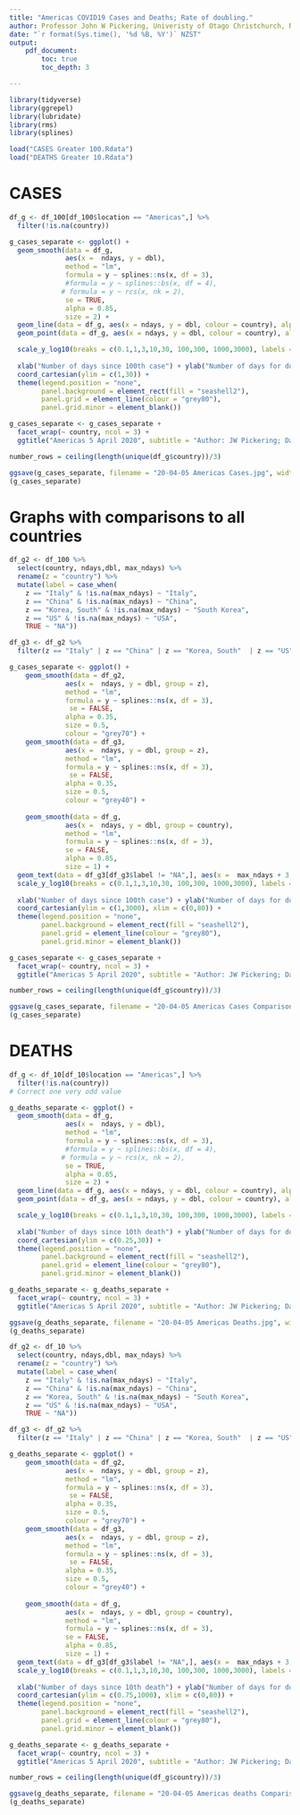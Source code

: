 ```yaml
---
title: "Americas COVID19 Cases and Deaths; Rate of doubling."
author: Professor John W Pickering, Univeristy of Otago Christchurch, New Zealand
date: "`r format(Sys.time(), '%d %B, %Y')` NZST"
output:
    pdf_document:
        toc: true
        toc_depth: 3

---
```

```r
library(tidyverse)
library(ggrepel)
library(lubridate)
library(rms)
library(splines)

load("CASES Greater 100.Rdata")
load("DEATHS Greater 10.Rdata")


```
\newpage  

# CASES
```r

df_g <- df_100[df_100$location == "Americas",] %>% 
  filter(!is.na(country))

```


```r
g_cases_separate <- ggplot() +
  geom_smooth(data = df_g, 
              aes(x =  ndays, y = dbl), 
              method = "lm",
              formula = y ~ splines::ns(x, df = 3),
              #formula = y ~ splines::bs(x, df = 4),
             # formula = y ~ rcs(x, nk = 2),
              se = TRUE,
              alpha = 0.85, 
              size = 2) +
  geom_line(data = df_g, aes(x = ndays, y = dbl, colour = country), alpha = 0.6, size = 0.5) +
  geom_point(data = df_g, aes(x = ndays, y = dbl, colour = country), alpha = 0.6, size = 0.5) +

  scale_y_log10(breaks = c(0.1,1,3,10,30, 100,300, 1000,3000), labels = c("0.1","1","3", "10","30","100","300","1000","3000")) +
  
  xlab("Number of days since 100th case") + ylab("Number of days for doubling") +
  coord_cartesian(ylim = c(1,30)) +
  theme(legend.position = "none",
        panel.background = element_rect(fill = "seashell2"),
        panel.grid = element_line(colour = "grey80"),
        panel.grid.minor = element_blank()) 

g_cases_separate <- g_cases_separate + 
  facet_wrap(~ country, ncol = 3) + 
  ggtitle("Americas 5 April 2020", subtitle = "Author: JW Pickering; Data: John Hopkins University")

number_rows = ceiling(length(unique(df_g$country))/3)

ggsave(g_cases_separate, filename = "20-04-05 Americas Cases.jpg", width = 210  , height = 20 + 40 * number_rows , units = "mm")
(g_cases_separate)
```

\newpage

# Graphs with comparisons to all countries

```r
df_g2 <- df_100 %>% 
  select(country, ndays,dbl, max_ndays) %>% 
  rename(z = "country") %>% 
  mutate(label = case_when(
    z == "Italy" & !is.na(max_ndays) ~ "Italy", 
    z == "China" & !is.na(max_ndays) ~ "China",
    z == "Korea, South" & !is.na(max_ndays) ~ "South Korea",
    z == "US" & !is.na(max_ndays) ~ "USA",
    TRUE ~ "NA"))

df_g3 <- df_g2 %>% 
  filter(z == "Italy" | z == "China" | z == "Korea, South"  | z == "US")

g_cases_separate <- ggplot() +
    geom_smooth(data = df_g2, 
              aes(x =  ndays, y = dbl, group = z), 
              method = "lm",
              formula = y ~ splines::ns(x, df = 3),
               se = FALSE,
              alpha = 0.35, 
              size = 0.5,
              colour = "grey70") +
    geom_smooth(data = df_g3, 
              aes(x =  ndays, y = dbl, group = z), 
              method = "lm",
              formula = y ~ splines::ns(x, df = 3),
               se = FALSE,
              alpha = 0.35, 
              size = 0.5,
              colour = "grey40") +
  
    geom_smooth(data = df_g, 
              aes(x =  ndays, y = dbl, group = country), 
              method = "lm",
              formula = y ~ splines::ns(x, df = 3),
              se = FALSE,
              alpha = 0.85, 
              size = 1) +
  geom_text(data = df_g3[df_g3$label != "NA",], aes(x =  max_ndays + 3, y = dbl, label = label), size = 2) +
  scale_y_log10(breaks = c(0.1,1,3,10,30, 100,300, 1000,3000), labels = c("0.1","1","3", "10","30","100","300","1000","3000")) +
  
  xlab("Number of days since 100th case") + ylab("Number of days for doubling") +
  coord_cartesian(ylim = c(1,3000), xlim = c(0,80)) +
  theme(legend.position = "none",
        panel.background = element_rect(fill = "seashell2"),
        panel.grid = element_line(colour = "grey80"),
        panel.grid.minor = element_blank()) 

g_cases_separate <- g_cases_separate + 
  facet_wrap(~ country, ncol = 3) + 
  ggtitle("Americas 5 April 2020", subtitle = "Author: JW Pickering; Data: John Hopkins University")

number_rows = ceiling(length(unique(df_g$country))/3)

ggsave(g_cases_separate, filename = "20-04-05 Americas Cases Comparisons.jpg", width = 210  , height = 20 + 40 * number_rows , units = "mm")
(g_cases_separate)
```

# DEATHS
```r

df_g <- df_10[df_10$location == "Americas",] %>% 
  filter(!is.na(country))
# Correct one very odd value

```

```r

g_deaths_separate <- ggplot() +
  geom_smooth(data = df_g, 
              aes(x =  ndays, y = dbl), 
              method = "lm",
              formula = y ~ splines::ns(x, df = 3),
              #formula = y ~ splines::bs(x, df = 4),
             # formula = y ~ rcs(x, nk = 2),
              se = TRUE,
              alpha = 0.85, 
              size = 2) +
  geom_line(data = df_g, aes(x = ndays, y = dbl, colour = country), alpha = 0.6, size = 0.5) +
  geom_point(data = df_g, aes(x = ndays, y = dbl, colour = country), alpha = 0.6, size = 0.5) +

  scale_y_log10(breaks = c(0.1,1,3,10,30, 100,300, 1000,3000), labels = c("0.1","1","3", "10","30","100","300","1000","3000")) +
  
  xlab("Number of days since 10th death") + ylab("Number of days for doubling") +
  coord_cartesian(ylim = c(0.25,30)) +
  theme(legend.position = "none",
        panel.background = element_rect(fill = "seashell2"),
        panel.grid = element_line(colour = "grey80"),
        panel.grid.minor = element_blank()) 

g_deaths_separate <- g_deaths_separate + 
  facet_wrap(~ country, ncol = 3) + 
  ggtitle("Americas 5 April 2020", subtitle = "Author: JW Pickering; Data: John Hopkins University")

ggsave(g_deaths_separate, filename = "20-04-05 Americas Deaths.jpg", width = 210  , height = 20 + 40 * number_rows , units = "mm")
(g_deaths_separate)
```

\newpage

```r
df_g2 <- df_10 %>% 
  select(country, ndays,dbl, max_ndays) %>% 
  rename(z = "country") %>% 
  mutate(label = case_when(
    z == "Italy" & !is.na(max_ndays) ~ "Italy", 
    z == "China" & !is.na(max_ndays) ~ "China",
    z == "Korea, South" & !is.na(max_ndays) ~ "South Korea",
    z == "US" & !is.na(max_ndays) ~ "USA",
    TRUE ~ "NA"))

df_g3 <- df_g2 %>% 
  filter(z == "Italy" | z == "China" | z == "Korea, South"  | z == "US")

g_deaths_separate <- ggplot() +
    geom_smooth(data = df_g2, 
              aes(x =  ndays, y = dbl, group = z), 
              method = "lm",
              formula = y ~ splines::ns(x, df = 3),
               se = FALSE,
              alpha = 0.35, 
              size = 0.5,
              colour = "grey70") +
    geom_smooth(data = df_g3, 
              aes(x =  ndays, y = dbl, group = z), 
              method = "lm",
              formula = y ~ splines::ns(x, df = 3),
               se = FALSE,
              alpha = 0.35, 
              size = 0.5,
              colour = "grey40") +
  
    geom_smooth(data = df_g, 
              aes(x =  ndays, y = dbl, group = country), 
              method = "lm",
              formula = y ~ splines::ns(x, df = 3),
              se = FALSE,
              alpha = 0.85, 
              size = 1) +
  geom_text(data = df_g3[df_g3$label != "NA",], aes(x =  max_ndays + 3, y = dbl, label = label, size = 2)) +
  scale_y_log10(breaks = c(0.1,1,3,10,30, 100,300, 1000,3000), labels = c("0.1","1","3", "10","30","100","300","1000","3000")) +
  
  xlab("Number of days since 10th death") + ylab("Number of days for doubling") +
  coord_cartesian(ylim = c(0.75,1000), xlim = c(0,80)) +
  theme(legend.position = "none",
        panel.background = element_rect(fill = "seashell2"),
        panel.grid = element_line(colour = "grey80"),
        panel.grid.minor = element_blank()) 

g_deaths_separate <- g_deaths_separate + 
  facet_wrap(~ country, ncol = 3) + 
  ggtitle("Americas 5 April 2020", subtitle = "Author: JW Pickering; Data: John Hopkins University")

number_rows = ceiling(length(unique(df_g$country))/3)

ggsave(g_deaths_separate, filename = "20-04-05 Americas deaths Comparisons.jpg", width = 210  , height = 20 + 40 * number_rows , units = "mm")
(g_deaths_separate)
```
